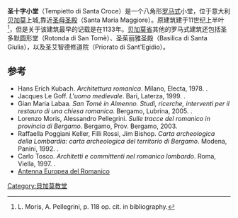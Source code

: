 {{Infobox religious building
| building_name   = 圣十字小堂
| image       = BGSCroce2.JPG
| caption     = 
| image_size      =
| location              = 意大利[[贝加莫|贝加莫]]
| geo                   = {{Coord|45.7032187|9.6616626|region:IT_type:landmark|display=title|format=dms}}
| religious_affiliation =[[罗马天主教|罗马天主教]]
| architecture_type     = 朝圣小堂
| architecture_style    = 罗马式
| facade_direction      = 
| groundbreaking        = 11世纪
|year_completed      = 11世纪
}}
'''圣十字小堂'''（Tempietto di Santa Croce）是一个八角形[[罗马式建筑|罗马式]]小堂，位于意大利[[贝加莫|贝加莫]]上城,靠近[[圣母圣殿_(贝尔加莫)|圣母圣殿]]（Santa Maria Maggiore）。原建筑建于11世纪上半叶<ref>L. Moris, A. Pellegrini, p. 118 op. cit. in bibliography.</ref>，但是关于该建筑最早的记载是在1133年。[[贝加莫省|贝加莫省]]其他的罗马式建筑还包括圣多默圆形堂（Rotonda di San Tomè）、圣茱丽雅圣殿（Basilica di Santa Giulia），以及圣艾智德修道院（Priorato di Sant'Egidio）。

==参考==
<references/>
*Hans Erich Kubach. '' Architettura romanica''. Milano, Electa, 1978. {{ISBN|88-435-2474-7}}.
*Jacques Le Goff. ''L'uomo medievale''. Bari, Laterza, 1999. {{ISBN|88-420-4197-1}}.
*Gian Maria Labaa. ''San Tomè in Almenno. Studi, ricerche, interventi per il restauro di una chiesa romanica''. Bergamo, Lubrina, 2005. {{ISBN|88-7766-312-X}}.
*Lorenzo Moris, Alessandro Pellegrini. ''Sulle tracce del romanico in provincia di Bergamo''. Bergamo, Prov. Bergamo, 2003.
*Raffaella Poggiani Keller, Filli Rossi, Jim Bishop. ''Carta archeologica della Lombardia: carta archeologica del territorio di Bergamo''. Modena, Panini, 1992. {{ISBN|88-7686-210-2}}.
*Carlo Tosco. '' Architetti e committenti nel romanico lombardo''. Roma, Viella, 1997. {{ISBN|88-85669-54-9}}.
* [http://www.antennaeuropeadelromanico.it Antenna Europea del Romanico] {{Wayback|url=http://www.antennaeuropeadelromanico.it/ |date=20190130184602 }}
[[Category:貝加莫教堂|Category:貝加莫教堂]]